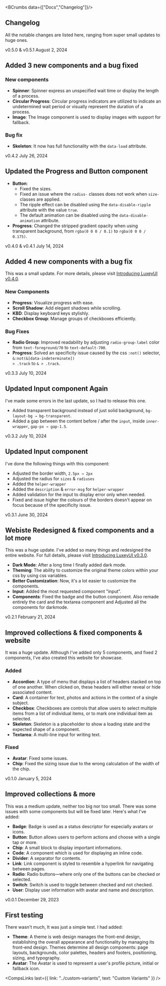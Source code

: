 
<Helmet>
  <title>Changelog | LuxeyUI - Elevate your design effortlessly and quickly</title>
  <meta name="description" content="LuxeyUI - Changelog. Here you can find all the changes that have been made since the library was made ranging from super small updates to large ones."/>
</Helmet>

<BCrumbs data={["Docs","Changelog"]}/>

<Article>

# Changelog

All the notable changes are listed here, ranging from super small updates to huge ones.

<Chip>v0.5.0 & v0.5.1</Chip>
<Time>August 2, 2024</Time>

## Added 3 new components and a bug fixed 

### New components

- **Spinner**: Spinner express an unspecified wait time or display the length of a process.
- **Circular Progress**: Circular progress indicators are utilized to indicate an undetermined wait period or visually represent the duration of a process.
- **Image**: The Image component is used to display images with support for fallback.

### Bug fix 

- **Skeleton**: It now has full functionality with the `data-load` attribute.

<Chip>v0.4.2</Chip>
<Time>July 26, 2024</Time>

## Updated the Progress and Button component

- **Button**:
    - Fixed the sizes.
    - Fixed an issue where the `radius-` classes does not work when `size-` classes are applied. 
    - The ripple effect can be disabled using the `data-disable-ripple` attribute with the value `true`.
    - The default animation can be disabled using the `data-disable-animation` attribute.
- **Progress**: Changed the stripped gradient opacity when using transparent background, from `rgba(0 0 0 / 0.1)` to `rgba(0 0 0 / 0.175)`.

<Chip>v0.4.0 & v0.4.1</Chip>
<Time>July 14, 2024</Time>

## Added 4 new components with a bug fix

This was a small update. For more details, please visit [Introducing LuxeyUI v0.4.0](/blog/Introducing%20v0.4.0).

### New Components

- **Progress**: Visualize progress with ease.
- **Scroll Shadow**: Add elegant shadows while scrolling.
- **KBD**: Display keyboard keys stylishly.
- **Checkbox Group**: Manage groups of checkboxes efficiently.

### Bug Fixes

- **Radio Group**: Improved readability by adjusting `radio-group-label` color from `text-foreground/70` to `text-default-700`.
- **Progress**: Solved an specificity issue caused by the css `:not()` selector, <code className="code !whitespace-pre-wrap !inline">&:not(&[data-indeterminate]) > .track</code> to `& > .track`.


<Chip>v0.3.3</Chip>
<Time>July 10, 2024</Time>

## Updated Input component Again

I've made some errors in the last update, so I had to release this one. 

 - Added transparent background instead of just solid background, `bg-layout-bg → bg-transparent`.
 - Added a gap between the content before / after the `input`, inside `inner-wrapper`, `gap-px → gap-1.5`.

<Chip>v0.3.2</Chip>
<Time>July 10, 2024</Time>

## Updated Input component

I've done the following things with this component:

 - Adjusted the border width, `2.5px → 2px`
 - Adjusted the radius for `sizes` & `radiuses` 
 - Added the `helper-wrapper`
 - Added the `description` & `error-msg` for `helper-wrapper`
 - Added validation for the input to display error only when needed. 
 - Fixed and issue higher the colours of the borders doesn't appear on focus because of the specificity issue.

<Chip>v0.3.1</Chip>
<Time>June 30, 2024</Time>

## Webiste Redesigned & fixed components and a lot more

This was a huge update. I've added so many things and redesigned the entire website. For full details, please visit [Introducing LuxeyUI v0.3.0](http://localhost:5173/blog/Introducing%20v0.3.0).

- **Dark Mode**: After a long time I finally added dark mode. 
- **Theming**: The ability to customize the original theme colors within your css by using css variables. 
- **Better Customization**: Now, it's a lot easier to customize the components. 
- **Input**: Added the most requested component "input".
- **Components**: Fixed the badge and the button component. Also remade entirely the card and the textarea component and Adjusted all the components for darkmode. 

<Chip>v0.2.1</Chip>
<Time>February 21, 2024</Time>

## Improved collections & fixed components & website

It was a huge update. Although I've added only 5 components, and fixed 2 components, I've also created this website for showcase.

### Added

- **Accordion**: A type of menu that displays a list of headers stacked on top of one another. When clicked on, these headers will either reveal or hide associated content.
- **Card**: A container for text, photos and actions in the context of a single subject.
- **Checkbox**: Checkboxes are controls that allow users to select multiple items from a list of individual items, or to mark one individual item as selected.
- **Skeleton**: Skeleton is a placeholder to show a loading state and the expected shape of a component.
- **Textarea**: A multi-line input for writing text.

### Fixed

- **Avatar**: Fixed some issues.
- **Chip**: Fixed the sizing issue due to the wrong calculation of the width of the chip.

<Chip>v0.1.0</Chip>
<Time>January 5, 2024</Time>

## Improved collections & more
This was a medium update, neither too big nor too small. There was some issues with some components but will be fixed later. Here's what I've added:

- **Badge**: Badge is used as a status descriptor for especially avatars or icons.
- **Button**: Button allows users to perform actions and choose with a single tap or more.
- **Chip**: A small block to display important informations.
- **Code**: A component which is used for displaying an inline code.
- **Divider**: A separator for contents.
- **Link**: Link component is styled to resemble a hyperlink for navigating between pages.
- **Radio**: Radio buttons—where only one of the buttons can be checked or selected.
- **Switch**: Switch is used to toggle between checked and not checked.
- **User**: Display user information with avatar and name and description.

<Chip>v0.0.1</Chip>
<Time>December 29, 2023</Time>

## First testing

There wasn't much, It was just a simple test. I had added: 

- **Theme**: A theme is web design manages the front-end design, establishing the overall appearance and functionality by managing its front-end design. Themes determine all design components: page layouts, backgrounds, color palettes, headers and footers, positioning, sizing, and typography.
- **Avatar**: The Avatar is used to represent a user's profile picture, initial or fallback icon.

<CompsLinks last={{ link: "../custom-variants", text: "Custom Variants" }} />

</Article>